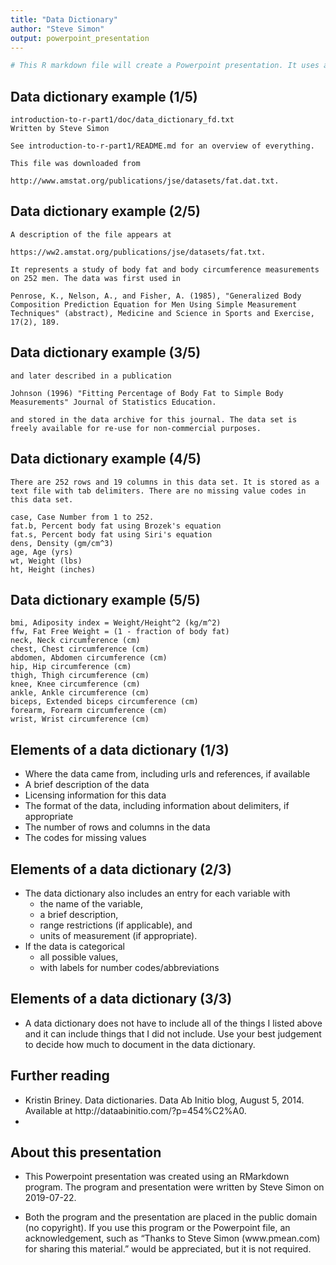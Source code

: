```yaml
---
title: "Data Dictionary"
author: "Steve Simon"
output: powerpoint_presentation
---
```


```r
# This R markdown file will create a Powerpoint presentation. It uses a minimal amount of R code. You do need to have knitr installed, and process of creating a pptx file goes more smoothly if you have RStudio. See the bottom of this program or the very last slide in the Powerpoint presentation for documentation.
```

## Data dictionary example (1/5)

```{}
introduction-to-r-part1/doc/data_dictionary_fd.txt
Written by Steve Simon

See introduction-to-r-part1/README.md for an overview of everything.

This file was downloaded from

http://www.amstat.org/publications/jse/datasets/fat.dat.txt.

```

## Data dictionary example (2/5)

```{}
A description of the file appears at

https://ww2.amstat.org/publications/jse/datasets/fat.txt.

It represents a study of body fat and body circumference measurements on 252 men. The data was first used in

Penrose, K., Nelson, A., and Fisher, A. (1985), "Generalized Body Composition Prediction Equation for Men Using Simple Measurement Techniques" (abstract), Medicine and Science in Sports and Exercise, 17(2), 189.
```

## Data dictionary example (3/5)

```{}
and later described in a publication

Johnson (1996) "Fitting Percentage of Body Fat to Simple Body Measurements" Journal of Statistics Education.

and stored in the data archive for this journal. The data set is freely available for re-use for non-commercial purposes.
```

## Data dictionary example (4/5)

```{}
There are 252 rows and 19 columns in this data set. It is stored as a text file with tab delimiters. There are no missing value codes in this data set.

case, Case Number from 1 to 252.
fat.b, Percent body fat using Brozek's equation
fat.s, Percent body fat using Siri's equation
dens, Density (gm/cm^3)
age, Age (yrs)
wt, Weight (lbs)
ht, Height (inches)
```

## Data dictionary example (5/5)

```{}
bmi, Adiposity index = Weight/Height^2 (kg/m^2)
ffw, Fat Free Weight = (1 - fraction of body fat)
neck, Neck circumference (cm)
chest, Chest circumference (cm)
abdomen, Abdomen circumference (cm)
hip, Hip circumference (cm)
thigh, Thigh circumference (cm)
knee, Knee circumference (cm)
ankle, Ankle circumference (cm)
biceps, Extended biceps circumference (cm)
forearm, Forearm circumference (cm)
wrist, Wrist circumference (cm)
```

## Elements of a data dictionary (1/3)
+ Where the data came from, including urls and references, if available
+ A brief description of the data
+ Licensing information for this data
+ The format of the data, including information about delimiters, if appropriate
+ The number of rows and columns in the data
+ The codes for missing values

## Elements of a data dictionary (2/3)
+ The data dictionary also includes an entry for each variable with
   + the name of the variable, 
   + a brief description, 
   + range restrictions (if applicable), and 
   + units of measurement (if appropriate).
+ If the data is categorical
  + all possible values,
  + with labels for number codes/abbreviations

## Elements of a data dictionary (3/3)
+ A data dictionary does not have to include all of the things I listed above and it can include things that I did not include. Use your best judgement to decide how much to document in the data dictionary.

## Further reading

+ Kristin Briney. Data dictionaries. Data Ab Initio blog, August 5, 2014. Available at http://dataabinitio.com/?p=454%C2%A0.
+ 

## About this presentation

+ This Powerpoint presentation was created using an RMarkdown program. The program and presentation were written by Steve Simon on 2019-07-22. 

+ Both the program and the presentation are placed in the public domain (no copyright). If you use this program or the Powerpoint file, an acknowledgement, such as "Thanks to Steve Simon (www.pmean.com) for sharing this material." would be appreciated, but it is not required.